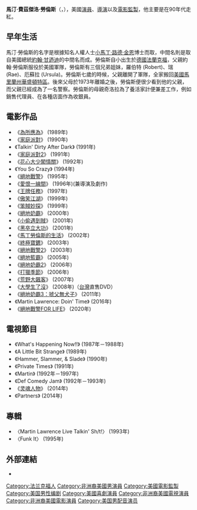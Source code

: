 {{BLP unsourced|time=2021-08-07T08:09:59+00:00}}
{{noteTA
|G1=Show
|G2=Movie
|T=zh-hans:马丁·劳伦斯;zh-hant:馬汀·勞倫斯;zh-hk:馬田·羅倫士;
|1=zh-hans:马丁;zh-hant:馬汀;zh-hk:馬田
|2=zh-hans:劳伦斯;zh-hant:勞倫斯;zh-hk:羅倫士}}
{{藝人
| 姓名          = 馬汀·勞倫斯
| image         = MartinLawrenceHWOFJune2013.jpg
| caption       = 2013年
| 類型          = 男演員
| 出生日期      = {{birth date and age|1965|4|16}}
| 出生地點      = {{德國}}[[黑森|黑森]][[法蘭克福|法蘭克福]]
| 原名          = Martin Fitzgerald Lawrence
| 英文名        = Martin Lawrence
| 國籍          = {{flagicon|USA}}[[美國|美國]]
| 職業          = [[喜劇演員|喜劇演員]]、[[導演|導演]]、[[電影監製|電影監製]]、[[劇作家|劇作家]]
| 活跃年代      = 1985年－
| 配偶          = Patricia Southall (1995年－1996年)<br />育有1子
}}
'''馬汀·費茲傑洛·勞倫斯'''（{{lang-en|Martin Fitzgerald Lawrence}}，{{bd|1965年|4月16日|||Lawrence}}），美國[[演員|演員]]、[[導演|導演]]以及[[電影監製|電影監製]]，他主要是在90年代走紅。

==早年生活==
馬汀·勞倫斯的名字是根據知名人權人士[[馬丁·路德·金恩|小馬丁·路德·金恩]]博士而取，中間名則是取自美國總統[[約翰·甘迺迪|約翰·甘迺迪]]的中間名而成。勞倫斯自小出生於[[德國|德國]][[法蘭克福|法蘭克福]]，父親約翰·勞倫斯服役於美國軍隊，勞倫斯有三個兄弟姐妹，羅伯特 (Robert)、瑞 (Rae)、厄蘇拉 (Ursula)。勞倫斯七歲的時候，父親離開了軍隊，全家搬回[[美國|美國]][[馬里蘭州|馬里蘭州]][[華盛頓特區|華盛頓特區]]。後來父母於1973年離婚之後，勞倫斯便很少看到他的父親，而父親已經成為了一名警察。勞倫斯的母親奇洛拉為了養活家計便兼差工作，例如銷售代理員、在各種店面作為收銀員。

==電影作品==
*《[[為所應為|為所應為]]》 (1989年)
*《[[家庭派對|家庭派對]]》 (1990年)
*《Talkin' Dirty After Dark》 (1991年)
*《[[家庭派對2|家庭派對2]]》 (1991年)
*《[[花心大少闖情關|花心大少闖情關]]》 (1992年)
*《You So Crazy》 (1994年)
*《[[絕地戰警|絕地戰警]]》 (1995年)
*《[[愛恨一線間|愛恨一線間]]》 (1996年)(兼導演及劇作)
*《[[王牌任務|王牌任務]]》 (1997年)
*《[[傲笑江湖|傲笑江湖]]》 (1999年)
*《[[笨賊妙探|笨賊妙探]]》 (1999年)
*《[[絕地奶霸|絕地奶霸]]》 (2000年)
*《[[小偷遇到賊|小偷遇到賊]]》 (2001年)
*《[[黑卒立大功|黑卒立大功]]》 (2001年)
*《[[馬丁勞倫斯的生活|馬丁勞倫斯的生活]]》 (2002年)
*《[[終極寶鑣|終極寶鑣]]》 (2003年)
*《[[絕地戰警2|絕地戰警2]]》 (2003年)
*《[[絕地籃霸|絕地籃霸]]》 (2005年)
*《[[絕地奶霸2|絕地奶霸2]]》 (2006年)
*《[[打獵季節|打獵季節]]》 (2006年)
*《[[荒野大飆客|荒野大飆客]]》 (2007年)
*《[[大學生了沒_(電影)|大學生了沒]]》 (2008年)（[[台灣|台灣]]直售DVD）
*《[[絕地奶霸3：唬父無犬子|絕地奶霸3：唬父無犬子]]》 (2011年)
*《Martin Lawrence: Doin' Time》 (2016年)
*《[[絕地戰警FOR_LIFE|絕地戰警FOR LIFE]]》 (2020年)

==電視節目==
*《What's Happening Now!!》 (1987年－1988年)
*《A Little Bit Strange》 (1989年)
*《Hammer, Slammer, & Slade》 (1990年)
*《Private Times》 (1991年)
*《Martin》 (1992年－1997年)
*《Def Comedy Jam》 (1992年－1993年)
*《[[灵魂人物|灵魂人物]]》 (2014年)
*《Partners》 (2014年)

==專輯==
*〈Martin Lawrence Live Talkin' Sh/t!〉 (1993年)
*〈Funk It〉 (1995年)
==外部連結==
{{wikiquote|Martin Lawrence|馬汀·勞倫斯|en}}
*{{imdb name|id=0001454|name=Martin Lawrence}}

{{Authority control}}
{{DEFAULTSORT:Lawrence, Martin}}
[[Category:法兰克福人|Category:法兰克福人]]
[[Category:非洲裔美國男演員|Category:非洲裔美國男演員]]
[[Category:美國電影監製|Category:美國電影監製]]
[[Category:美国男性编剧|Category:美国男性编剧]]
[[Category:美國喜劇演員|Category:美國喜劇演員]]
[[Category:非洲裔美國電視演員|Category:非洲裔美國電視演員]]
[[Category:非洲裔美國電影演員|Category:非洲裔美國電影演員]]
[[Category:美国男配音演员|Category:美国男配音演员]]